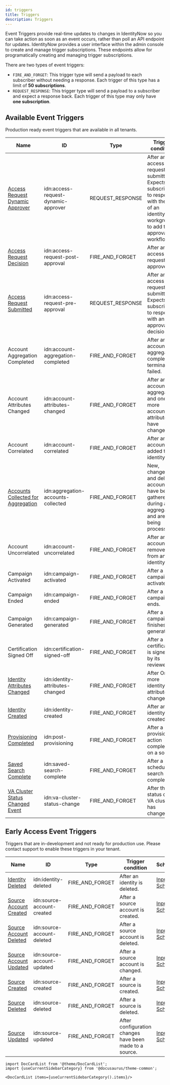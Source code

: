 ```yaml
---
id: triggers
title: Triggers
description: Triggers
---
```




Event Triggers provide real-time updates to changes in IdentityNow so you can take action as soon as an event occurs, rather than poll an API endpoint for updates. IdentityNow provides a user interface within the admin console to create and manage trigger subscriptions.  These endpoints allow for programatically creating and managing trigger subscriptions.

There are two types of event triggers:
  * `FIRE_AND_FORGET`: This trigger type will send a payload to each subscriber without needing a response.  Each trigger of this type has a limit of **50 subscriptions**.
  * `REQUEST_RESPONSE`: This trigger type will send a payload to a subscriber and expect a response back.  Each trigger of this type may only have **one subscription**.

## Available Event Triggers
Production ready event triggers that are available in all tenants.

| Name | ID | Type | Trigger condition | Schema(s) |
|-|-|-|-|-|
| [Access Request Dynamic Approver](https://developer.sailpoint.com/triggers/available-event-triggers/access-request-dynamic-approval-event-trigger.html) | idn:access-request-dynamic-approver | REQUEST_RESPONSE |After an access request is submitted. Expects the subscriber to respond with the ID of an identity or workgroup to add to the approval workflow. | [Input Schema](#section/Access-Request-Dynamic-Approver-Event-Trigger-Input) - [Output Schema](#section/Access-Request-Dynamic-Approver-Event-Trigger-Output) |
| [Access Request Decision](https://developer.sailpoint.com/triggers/available-event-triggers/access-request-postapproval-trigger.html) | idn:access-request-post-approval | FIRE_AND_FORGET | After an access request is approved. |[Input Schema](#section/Access-Request-Post-Approval-Event-Trigger-Input)|
| [Access Request Submitted](https://developer.sailpoint.com/triggers/available-event-triggers/access-request-preapproval-event-trigger.html) | idn:access-request-pre-approval | REQUEST_RESPONSE | After an access request is submitted. Expects the subscriber to respond with an approval decision. | [Input Schema](#section/Access-Request-Pre-Approval-Event-Trigger-Input) - [Output Schema](#section/Access-Request-Pre-Approval-Event-Trigger-Output) |
| Account Aggregation Completed | idn:account-aggregation-completed | FIRE_AND_FORGET | After an account aggregation completed, terminated, failed. | [Input Schema](#section/Account-Aggregation-Completed-Event-Trigger-Input) |
| Account Attributes Changed | idn:account-attributes-changed | FIRE_AND_FORGET | After an account aggregation, and one or more account attributes have changed. | [Input Schema](#section/Account-Attributes-Changed-Event-Trigger-Input) |
| Account Correlated | idn:account-correlated | FIRE_AND_FORGET | After an account is added to an identity. | [Input Schema](#section/Account-Correlated-Event-Trigger-Input) |
| [Accounts Collected for Aggregation](https://developer.sailpoint.com/triggers/available-event-triggers/account-aggregation-completed.html) |  idn:aggregation-accounts-collected | FIRE_AND_FORGET | New, changed, and deleted accounts have been gathered during an aggregation and are being processed. | [Input Schema](#section/Accounts-Collected-for-Aggregation-Event-Trigger-Input) |
| Account Uncorrelated | idn:account-uncorrelated | FIRE_AND_FORGET | After an account is removed from an identity. | [Input Schema](#section/Account-Uncorrelated-Event-Trigger-Input)  |
| Campaign Activated | idn:campaign-activated | FIRE_AND_FORGET | After a campaign is activated. | [Input Schema](#section/Campaign-Activated-Event-Trigger-Input) |
| Campaign Ended | idn:campaign-ended | FIRE_AND_FORGET | After a campaign ends. | [Input Schema](#section/Campaign-Ended-Event-Trigger-Input) |
| Campaign Generated | idn:campaign-generated | FIRE_AND_FORGET | After a campaign finishes generating. | [Input Schema](#section/Campaign-Generated-Event-Trigger-Input) |
| Certification Signed Off | idn:certification-signed-off | FIRE_AND_FORGET | After a certification is signed off by its reviewer. | [Input Schema](#section/Certification-Signed-Off-Event-Trigger-Input) |
| [Identity Attributes Changed](https://developer.sailpoint.com/triggers/available-event-triggers/identity-attribute-changed-event-trigger.html) | idn:identity-attributes-changed | FIRE_AND_FORGET | After One or more identity attributes changed. | [Input Schema](#section/Identity-Attributes-Changed-Event-Trigger-Input) |
| [Identity Created](https://developer.sailpoint.com/triggers/available-event-triggers/identity-created-event-trigger.html) | idn:identity-created | FIRE_AND_FORGET | After an identity is created. | [Input Schema](#section/Identity-Created-Event-Trigger-Input) |
| [Provisioning Completed](https://developer.sailpoint.com/triggers/available-event-triggers/provisioning-action-completed-trigger.html) |  idn:post-provisioning | FIRE_AND_FORGET | After a provisioning action completed on a source. | [Input Schema](#section/Provisioning-Completed-Event-Trigger-Input) |
| [Saved Search Complete](https://developer.sailpoint.com/triggers/available-event-triggers/saved-search-completed.html) |  idn:saved-search-complete | FIRE_AND_FORGET | After a scheduled search completed. | [Input Schema](#section/Saved-Search-Complete-Event-Trigger-Input) |
| [VA Cluster Status Changed Event](https://developer.sailpoint.com/triggers/available-event-triggers/va-cluster-status-change-event-trigger.html) | idn:va-cluster-status-change | FIRE_AND_FORGET | After the status of a VA cluster has changed. | [Input Schema](#section/VA-Cluster-Status-Change-Event-Event-Trigger-Input) |

## Early Access Event Triggers
Triggers that are in-development and not ready for production use.  Please contact support to enable these triggers in your tenant.

| Name | ID | Type | Trigger condition | Schema(s) |
|-|-|-|-|-|
| [Identity Deleted](https://developer.sailpoint.com/triggers/early-access-event-triggers/identity-deleted-event-trigger.html) | idn:identity-deleted | FIRE_AND_FORGET | After an identity is deleted. | [Input Schema](#section/Identity-Deleted-Event-Trigger-Input) |
| [Source Account Created](https://developer.sailpoint.com/triggers/early-access-event-triggers/source-account-created-trigger.html) | idn:source-account-created | FIRE_AND_FORGET | After a source account is created. | [Input Schema](#section/Source-Account-Created-Event-Trigger-Input) |
| [Source Account Deleted](https://developer.sailpoint.com/triggers/early-access-event-triggers/source-account-deleted-trigger.html) | idn:source-account-deleted | FIRE_AND_FORGET | After a source account is deleted. | [Input Schema](#section/Source-Account-Deleted-Event-Trigger-Input) |
| [Source Account Updated](https://developer.sailpoint.com/triggers/early-access-event-triggers/source-account-updated-trigger.html) | idn:source-account-updated | FIRE_AND_FORGET | After a source account is changed. | [Input Schema](#section/Source-Account-Updated-Event-Trigger-Input) |
| [Source Created](https://developer.sailpoint.com/triggers/early-access-event-triggers/source-created-trigger.html) | idn:source-created | FIRE_AND_FORGET | After a source is created. | [Input Schema](#section/Source-Created-Event-Trigger-Input) |
| [Source Deleted](https://developer.sailpoint.com/triggers/early-access-event-triggers/source-deleted-trigger.html) | idn:source-deleted | FIRE_AND_FORGET | After a source is deleted. | [Input Schema](#section/Source-Deleted-Event-Trigger-Input) |
| [Source Updated](https://developer.sailpoint.com/triggers/early-access-event-triggers/source-updated-trigger.html) | idn:source-updated | FIRE_AND_FORGET | After configuration changes have been made to a source. | [Input Schema](#section/Source-Updated-Event-Trigger-Input) |




```mdx-code-block
import DocCardList from '@theme/DocCardList';
import {useCurrentSidebarCategory} from '@docusaurus/theme-common';

<DocCardList items={useCurrentSidebarCategory().items}/>
```
      